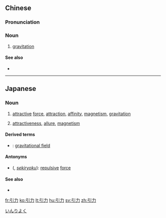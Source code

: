 ==Chinese==
{{zh-forms}}

===Pronunciation===
{{zh-pron
|m=yǐnlì
|c=jan5 lik6
|mn=ín-le̍k
|cat=noun
}}

===Noun===
{{zh-noun}}

# [[gravitation]]

====See also====
* {{zh-l|重力}}

----

==Japanese==
{{ja-kanjitab|いん|りょく|yomi=on}}

===Noun===
{{ja-noun|いんりょく}}

# [[attractive]] [[force]], [[attraction]], [[affinity]], [[magnetism]], [[gravitation]]
# {{qualifier|metaphoric}} [[attractiveness]], [[allure]], [[magnetism]]

====Derived terms====
* {{l|ja|引力圏|tr=[[いんりょくけん]], ''[[inryokuken]]''}}: [[gravitational field]]

====Antonyms====
* {{l|ja|斥力}} ({{l|ja|せきりょく}}, ''[[sekiryoku]]''): [[repulsive]] [[force]]

====See also====
* {{pedialite|lang=ja}}

[[Category:ja:Physics|いんりよく]]

[[fr:引力]]
[[ko:引力]]
[[lt:引力]]
[[hu:引力]]
[[sv:引力]]
[[zh:引力]]